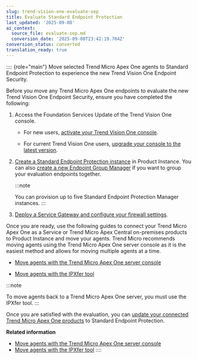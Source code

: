 ```yaml
---
slug: trend-vision-one-evaluate-sep
title: Evaluate Standard Endpoint Protection
last_updated: '2025-09-08'
ai_context:
  source_file: evaluate-sep.md
  conversion_date: '2025-09-08T23:42:19.704Z'
conversion_status: converted
translation_ready: true
---
```


:::: {role="main"}
Move selected Trend Micro Apex One agents to Standard Endpoint Protection to experience the new Trend Vision One Endpoint Security.

Before you move any Trend Micro Apex One endpoints to evaluate the new Trend Vision One Endpoint Security, ensure you have completed the following:

1.  Access the Foundation Services Update of the Trend Vision One console.

    - For new users, [activate your Trend Vision One console](accessing-your-console.mdx).

    - For current Trend Vision One users, [upgrade your console to the latest version](update-foundation-services-release.mdx).

2.  [Create a Standard Endpoint Protection instance](creating-new-product-instance.mdx) in Product Instance. You can also [create a new Endpoint Group Manager](creating-new-endpoint-group-manager.mdx) if you want to group your evaluation endpoints together.

    :::note

    You can provision up to five Standard Endpoint Protection Manager instances.
    :::

3.  [Deploy a Service Gateway and configure your firewall settings](deploy-service-gateway-exceptions.mdx).

Once you are ready, use the following guides to connect your Trend Micro Apex One as a Service or Trend Micro Apex Central on-premises products to Product Instance and move your agents. Trend Micro recommends moving agents using the Trend Micro Apex One server console as it is the easiest method and allows for moving multiple agents at a time.

- [Move agents with the Trend Micro Apex One server console](move-apex-one-console.mdx)

- [Move agents with the IPXfer tool](moving-agents-ipxfer-tool.mdx)

:::note

To move agents back to a Trend Micro Apex One server, you must use the IPXfer tool.
:::

Once you are satisfied with the evaluation, you can [update your connected Trend Micro Apex One products](existing-apex-one-update.mdx) to Standard Endpoint Protection.

**Related information**

- [Move agents with the Trend Micro Apex One server console](move-apex-one-console.md "Use the Trend Micro Apex One server console to easily move agents to Trend Vision One Standard Endpoint Protection.")
- [Move agents with the IPXfer tool](moving-agents-ipxfer-tool.md "Use the IPXfer tool to move agents to Trend Vision One Standard Endpoint Protection.")
::::
